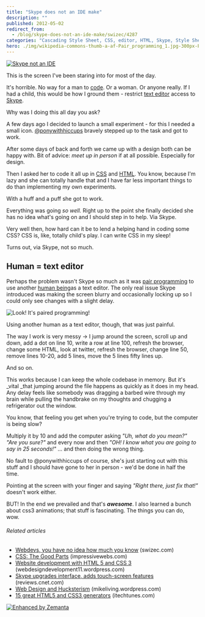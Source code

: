 ```yaml
---
title: "Skype does not an IDE make"
description: ""
published: 2012-05-02
redirect_from:
  - /blog/skype-does-not-an-ide-make/swizec/4287
categories: "Cascading Style Sheet, CSS, editor, HTML, Skype, Style Sheets, Text editor, Uncategorized"
hero: ./img/wikipedia-commons-thumb-a-af-Pair_programming_1.jpg-300px-Pair_programming_1.jpg
---
```


[![Skype not an IDE](https://swizec.com/wp-content/uploads/2012/05/Screen-Shot-2012-05-02-at-3.42.28-PM.png "Skype not an IDE")](https://swizec.com/wp-content/uploads/2012/05/Screen-Shot-2012-05-02-at-3.42.28-PM.png)

This is the screen I've been staring into for most of the day.

It's horrible. No way for a man to [code](http://en.wikipedia.org/wiki/Code "Code"). Or a woman. Or anyone really. If I had a child, this would be how I ground them - restrict [text editor](http://en.wikipedia.org/wiki/Text_editor "Text editor") access to [Skype](http://skype.com "Skype").

Why was I doing this all day you ask?

A few days ago I decided to launch a small experiment - for this I needed a small icon. [@ponywithhiccups](https://twitter.com/ponywithhiccups) bravely stepped up to the task and got to work.

After some days of back and forth we came up with a design both can be happy with. Bit of advice: _meet up in person_ if at all possible. Especially for design.

Then I asked her to code it all up in [CSS](http://en.wikipedia.org/wiki/Cascading_Style_Sheets "Cascading Style Sheets") and [HTML](http://en.wikipedia.org/wiki/HTML "HTML"). You know, because I'm lazy and she can totally handle that and I have far less important things to do than implementing my own experiments.

With a huff and a puff she got to work.

Everything was going _so well._ Right up to the point she finally decided she has no idea what's going on and I should step in to help. Via Skype.

Very well then, how hard can it be to lend a helping hand in coding some CSS? CSS is, like, totally child's play. I can write CSS in my sleep!

Turns out, via Skype, not so much.

## Human = text editor

Perhaps the problem wasn't Skype so much as it was [pair programming](http://en.wikipedia.org/wiki/Pair_programming "Pair programming") to use another [human being](http://en.wikipedia.org/wiki/Human "Human")as a text editor. The only real issue Skype introduced was making the screen blurry and occasionally locking up so I could only see changes with a slight delay.

![Look! It's paired programming!](./img/wikipedia-commons-thumb-a-af-Pair_programming_1.jpg-300px-Pair_programming_1.jpg "Look! It's paired programming!")

Using another human as a text editor, though, that was just painful.

The way I work is very messy -> I jump around the screen, scroll up and down, add a dot on line 10, write a row at line 100, refresh the browser, change some HTML, look at twitter, refresh the browser, change line 50, remove lines 10-20, add 5 lines, move the 5 lines fifty lines up.

And so on.

This works because I can keep the whole codebase in memory. But it's \_vital \_that jumping around the file happens as quickly as it does in my head. Any delay feels like somebody was dragging a barbed wire through my brain while pulling the handbrake on my thoughts and chugging a refrigerator out the window.

You know, that feeling you get when you're trying to code, but the computer is being slow?

Multiply it by 10 and add the computer asking _"Uh, what do you mean?" "Are you sure?"_ and every now and then _"OH! I know what you are going to say in 25 seconds!"_ ... and then doing the wrong thing.

No fault to @ponywithhiccups of course, she's just starting out with this stuff and I should have gone to her in person - we'd be done in half the time.

Pointing at the screen with your finger and saying _"Right there, just fix that!"_ doesn't work either.

BUT! In the end we prevailed and that's **_awesome_**. I also learned a bunch about css3 animations; that stuff is fascinating. The things you can do, wow.

###### Related articles

- [Webdevs, you have no idea how much you know](https://swizec.com/blog/webdevs-you-have-no-idea-how-much-you-know/) (swizec.com)
- [CSS: The Good Parts](http://www.impressivewebs.com/css-the-good-parts/) (impressivewebs.com)
- [Website development with HTML 5 and CSS 3](http://webdesigndevelopment11.wordpress.com/2012/05/01/website-development-with-html-5-and-css-3/) (webdesigndevelopment11.wordpress.com)
- [Skype upgrades interface, adds touch-screen features](http://reviews.cnet.com/8301-19512_7-57424441-233/skype-upgrades-interface-adds-touch-screen-features/?part=rss&subj=news) (reviews.cnet.com)
- [Web Design and Hucksterism](http://mikeliving.wordpress.com/2012/05/01/web-design-and-hucksterism/) (mikeliving.wordpress.com)
- [15 great HTML5 and CSS3 generators](http://itechtunes.com/2012/05/01/15-great-html5-and-css3-generators/) (itechtunes.com)

[![Enhanced by Zemanta](https://img.zemanta.com/zemified_e.png?x-id=a623ba8a-2999-4b31-9f23-cad1a4f51768)](http://www.zemanta.com/ "Enhanced by Zemanta")
